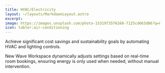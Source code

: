 ```yaml
---
title: HVAC/Electricity
layout: ~/layouts/MarkdownLayout.astro
excerpt: 
image: https://images.unsplash.com/photo-1531973576160-7125cd663d86?q=80&w=3540&auto=format&fit=crop&ixlib=rb-4.0.3&ixid=M3wxMjA3fDB8MHxwaG90by1wYWdlfHx8fGVufDB8fHx8fA%3D%3D
icon: tabler:air-conditioning
---
```


Achieve significant cost savings and sustainability goals by automating HVAC and lighting controls. 

New Wave Workspace dynamically adjusts settings based on real-time room bookings, ensuring energy is only used when needed, without manual intervention.
